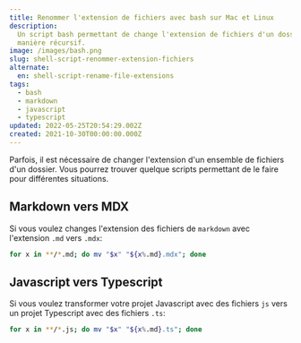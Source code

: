 ```yaml
---
title: Renommer l'extension de fichiers avec bash sur Mac et Linux
description:
  Un script bash permettant de change l'extension de fichiers d'un dossier de
  manière récursif.
image: /images/bash.png
slug: shell-script-renommer-extension-fichiers
alternate:
  en: shell-script-rename-file-extensions
tags:
  - bash
  - markdown
  - javascript
  - typescript
updated: 2022-05-25T20:54:29.002Z
created: 2021-10-30T00:00:00.000Z
---
```


Parfois, il est nécessaire de changer l'extension d'un ensemble de fichiers d'un dossier. Vous pourrez trouver quelque scripts permettant de le faire pour différentes situations.

## Markdown vers MDX

Si vous voulez changes l'extension des fichiers de `markdown` avec l'extension `.md` vers `.mdx`:

```shell:rename-multiple-files-extensions-markdown.sh
for x in **/*.md; do mv "$x" "${x%.md}.mdx"; done
```

## Javascript vers Typescript

Si vous voulez transformer votre projet Javascript avec des fichiers `js` vers un projet Typescript avec des fichiers `.ts`:

```shell:rename-multiple-files-extensions-typescript.sh
for x in **/*.js; do mv "$x" "${x%.md}.ts"; done
```
